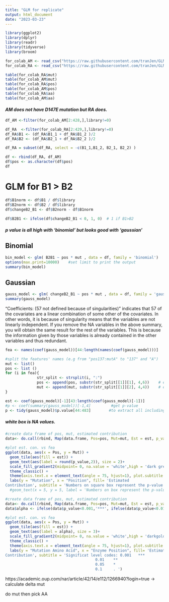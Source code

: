 ```yaml
---
title: "GLM for replicate"
output: html_document
date: "2023-03-23"
---
```


```r
library(ggplot2)
library(dplyr)
library(readr)
library(tidyverse)
library(broom)
```

```r
for_colab_AM <- read_csv("https://raw.githubusercontent.com/tranJen/GLM_Rabi/main/for_colab.csv")
for_colab_RA <- read_csv("https://raw.githubusercontent.com/tranJen/GLM_Rabi/main/for_colab_RA.csv")
```

```r
table(for_colab_RA$mut)
table(for_colab_AM$mut)
table(for_colab_RA$pos)
table(for_colab_AM$pos)
table(for_colab_RA$aa)
table(for_colab_AM$aa)
```

#### *AM does not have D147E mutation but RA does.*


```r
df_AM <-filter(for_colab_AM[2:428,],library!=0)

df_RA  <-filter(for_colab_RA[2:429,],library!=0)
df_RA$B1 <- (df_RA$B1_1 + df_RA$B1_2 )/2
df_RA$B2 <- (df_RA$B2_1 + df_RA$B2_2 )/2

df_RA = subset(df_RA, select = -c(B1_1,B1_2, B2_1, B2_2) )

df <- rbind(df_RA, df_AM)
df$pos <- as.character(df$pos)
df
```



# GLM for B1 > B2
```r
df$B1norm <- df$B1 / df$library
df$B2norm <- df$B2 / df$library
df$changeB2_B1 <- df$B2norm - df$B1norm
```

```r
df$B2B1 <- ifelse(df$changeB2_B1 < 0, 1, 0)  # 1 if B1>B2
```


#### *p value is all high with 'binomial' but looks good with 'gaussian'*
## Binomial
```r
bin_model <- glm( B2B1 ~ pos * mut , data = df, family = 'binomial') 
options(max.print=10000)    #set limit to print the output
summary(bin_model)
```

## Gaussian
```r
gauss_model <- glm( changeB2_B1 ~ pos * mut , data = df, family = 'gaussian') 
summary(gauss_model)
```
 
"Coefficients: (57 not defined because of singularities)" indicates that 57 of the covariates are a linear combination of some other of the covariates. In other words, it is because of singularity means that the variables are not linearly independent. If you remove the NA variables in the above summary, you will obtain the same result for the rest of the variables. This is because the information given by those variables is already contained in the other variables and thus redundant.


```r
fea <- names(coef(gauss_model))[44:length(names(coef(gauss_model)))]      #get features' names

#split the features' names (e.g from "pos137:mutA" to "137" and "A")
mut <- list()
pos <- list ()
for (i in fea){
              str_split <- strsplit(i, ":")
              pos <- append(pos, substr(str_split[[1]][1], 4,6))    # e.g extract 137
              mut <- append(mut, substr(str_split[[1]][2], 4,4))    # e.g extract A
}

est <- coef(gauss_model)[-1][43:length(coef(gauss_model)[-1])]          #get estimated contribution 
#p <- coef(summary(gauss_model))[-1,4]         #get p-value
p <- tidy(gauss_model)$p.value[44:483]        #to extract all including NA value
```


##### *white box is NA values. *
```r
#create data frame of pos, mut, estimated contribution
data<- do.call(rbind, Map(data.frame, Pos=pos, Mut=mut, Est = est, p_value =p))

#plot est. con. vs fea
ggplot(data, aes(x = Pos, y = Mut)) +
  geom_tile(aes(fill = est)) + 
  geom_text(aes(label = round(p_value,2)), size = 2)+
  scale_fill_gradient2(midpoint= 0, na.value = 'white',high = 'dark green', low = 'red', mid ='light yellow')+ 
  theme_classic() +
  theme(axis.text.x = element_text(angle = 75, hjust=1), plot.subtitle = element_text(size = 10, color = "red", face = "bold"))+
  labs(y = "Mutation", x = "Position", fill= 'Estimated
Contribution', subtitle = 'Numbers on square box represent the p-value')
  #geom_text(x = 5, y = 5, label = 'Numbers on box represent the p-value', color = "black", size = 4)
```
```r
#create data frame of pos, mut, estimated contribution
data<- do.call(rbind, Map(data.frame, Pos=pos, Mut=mut, Est = est, p_value =p))
data$alpha <- ifelse(data$p_value<0.001,'***', ifelse(data$p_value<0.01,'**', ifelse(data$p_value<0.05,'*', ifelse(data$p_value<0.1,'.', ' '))))

#plot est. con. vs fea
ggplot(data, aes(x = Pos, y = Mut)) +
  geom_tile(aes(fill = est)) + 
  geom_text(aes(label = alpha), size = 3)+
  scale_fill_gradient2(midpoint= 0, na.value = 'white',high = 'darkgoldenrod1 ', low = 'cyan4', mid ='aliceblue')+ 
  theme_classic() +
  theme(axis.text.x = element_text(angle = 75, hjust=1), plot.subtitle = element_text(size = 10, color = "red", face = "bold"))+
  labs(y = "Mutation Amino Acid", x = "Enzyme Position", fill= 'Estimated
Contribution', subtitle = 'Significat level codes: 0.001   ***
                                        0.01    ** 
                                        0.05    *
                                        0.1     . ')
```

https://academic.oup.com/nar/article/42/14/e112/1266940?login=true -> calculate delta mut

do mut then pick AA

